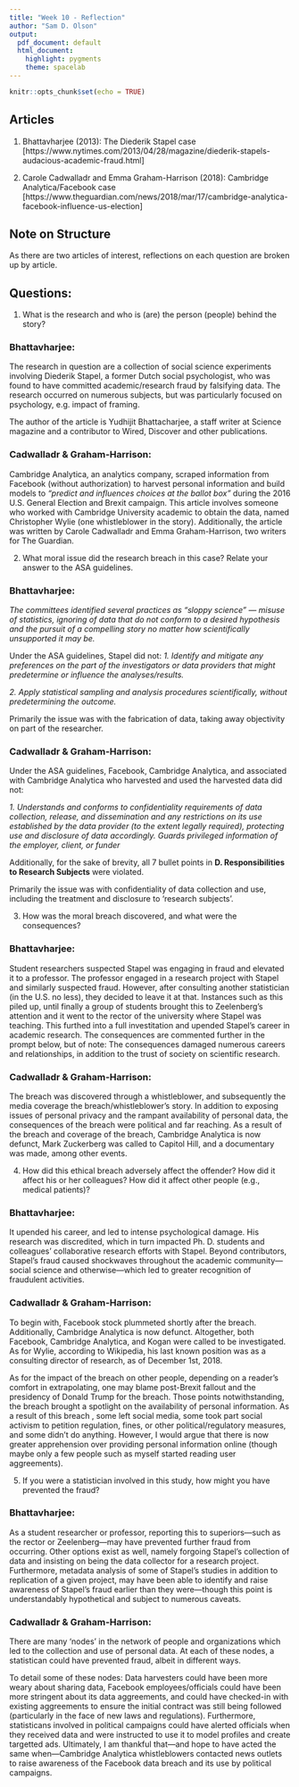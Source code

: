 ```yaml
---
title: "Week 10 - Reflection"
author: "Sam D. Olson"
output:
  pdf_document: default
  html_document:
    highlight: pygments
    theme: spacelab
---
```


```r
knitr::opts_chunk$set(echo = TRUE)
```

## Articles

1. Bhattavharjee (2013): The Diederik Stapel case [https://www.nytimes.com/2013/04/28/magazine/diederik-stapels-audacious-academic-fraud.html]

2. Carole Cadwalladr and Emma Graham-Harrison (2018): Cambridge Analytica/Facebook case [https://www.theguardian.com/news/2018/mar/17/cambridge-analytica-facebook-influence-us-election]

## Note on Structure

As there are two articles of interest, reflections on each question are broken up by article. 

## Questions:

1. What is the research and who is (are) the person (people) behind the story?

### Bhattavharjee:

The research in question are a collection of social science experiments involving Diederik Stapel, a former Dutch social psychologist, who was found to have committed academic/research fraud by falsifying data. The research occurred on numerous subjects, but was particularly focused on psychology, e.g. impact of framing. 

The author of the article is Yudhijit Bhattacharjee, a staff writer at Science magazine and a contributor to Wired, Discover and other publications.

### Cadwalladr & Graham-Harrison:

Cambridge Analytica, an analytics company, scraped information from Facebook (without authorization) to harvest personal information and build models to *"predict and influences choices at the ballot box"* during the 2016 U.S. General Election and Brexit campaign. This article involves someone who worked with Cambridge University academic to obtain the data, named Christopher Wylie (one whistleblower in the story). Additionally, the article was written by Carole Cadwalladr and Emma Graham-Harrison, two writers for The Guardian. 


2. What moral issue did the research breach in this case? Relate your answer to the ASA guidelines.

### Bhattavharjee: 

*The committees identified several practices as “sloppy science” — misuse of statistics, ignoring of data that do not conform to a desired hypothesis and the pursuit of a compelling story no matter how scientifically unsupported it may be.*

Under the ASA guidelines, Stapel did not: 
*1. Identify and mitigate any preferences on the part of the investigators or data providers that might predetermine or influence the analyses/results.*

*2. Apply statistical sampling and analysis procedures scientifically, without predetermining the outcome.*

Primarily the issue was with the fabrication of data, taking away objectivity on part of the researcher. 

### Cadwalladr & Graham-Harrison:

Under the ASA guidelines, Facebook, Cambridge Analytica, and associated with Cambridge Analytica who harvested and used the harvested data did not: 

*1. Understands and conforms to confidentiality requirements of data collection, release, and dissemination and any restrictions on its use established by the data provider (to the extent legally required), protecting use and disclosure of data accordingly. Guards privileged information of the employer, client, or funder*

Additionally, for the sake of brevity, all 7 bullet points in **D. Responsibilities to Research Subjects** were violated. 

Primarily the issue was with confidentiality of data collection and use, including the treatment and disclosure to 'research subjects'. 

3. How was the moral breach discovered, and what were the consequences?

### Bhattavharjee:

Student researchers suspected Stapel was engaging in fraud and elevated it to a professor. The professor engaged in a research project with Stapel and similarly suspected fraud. However, after consulting another statistician (in the U.S. no less), they decided to leave it at that. Instances such as this piled up, until finally a group of students brought this to Zeelenberg's attention and it went to the rector of the university where Stapel was teaching. This furthed into a full investitation and upended Stapel's career in academic research. The consequences are commented further in the prompt below, but of note: The consequences damaged numerous careers and relationships, in addition to the trust of society on scientific research. 

### Cadwalladr & Graham-Harrison:

The breach was discovered through a whistleblower, and subsequently the media coverage the breach/whistleblower's story. In addition to exposing issues of personal privacy and the rampant availability of personal data, the consequences of the breach were political and far reaching. As a result of the breach and coverage of the breach, Cambridge Analytica is now defunct, Mark Zuckerberg was called to Capitol Hill, and a documentary was made, among other events. 

4. How did this ethical breach adversely affect the offender? How did it affect his or her colleagues? How did it affect other people (e.g., medical patients)?

### Bhattavharjee:

It upended his career, and led to intense psychological damage. His research was discredited, which in turn impacted Ph. D. students and colleagues' collaborative research efforts with Stapel. Beyond contributors, Stapel's fraud caused shockwaves throughout the academic community---social science and otherwise---which led to greater recognition of fraudulent activities. 

### Cadwalladr & Graham-Harrison:

To begin with, Facebook stock plummeted shortly after the breach. Additionally, Cambridge Analytica is now defunct. Altogether, both Facebook, Cambridge Analytica, and Kogan were called to be investigated. As for Wylie, according to Wikipedia, his last known position was as a consulting director of research, as of December 1st, 2018. 

As for the impact of the breach on other people, depending on a reader's comfort in extrapolating, one may blame post-Brexit fallout and the presidency of Donald Trump for the breach. Those points notwithstanding, the breach brought a spotlight on the availability of personal information. As a result of this breach , some left social media, some took part social activism to petition regulation, fines, or other political/regulatory measures, and some didn't do anything. However, I would argue that there is now greater apprehension over providing personal information online (though maybe only a few people such as myself started reading user aggreements). 

5. If you were a statistician involved in this study, how might you have prevented the fraud?

### Bhattavharjee:

As a student researcher or professor, reporting this to superiors---such as the rector or Zeelenberg---may have prevented further fraud from occurring. Other options exist as well, namely forgoing Stapel's collection of data and insisting on being the data collector for a research project. Furthermore, metadata analysis of some of Stapel's studies in addition to replication of a given project, may have been able to identify and raise awareness of Stapel's fraud earlier than they were---though this point is understandably hypothetical and subject to numerous caveats. 

### Cadwalladr & Graham-Harrison:

There are many 'nodes' in the network of people and organizations which led to the collection and use of personal data. At each of these nodes, a statistican could have prevented fraud, albeit in different ways. 

To detail some of these nodes: Data harvesters could have been more weary about sharing data, Facebook employees/officials could have been more stringent about its data aggreements, and could have checked-in with existing aggreements to ensure the initial contract was still being followed (particularly in the face of new laws and regulations). Furthermore, statisticans involved in political campaigns could have alerted officials when they received data and were instructed to use it to model profiles and create targetted ads. Ultimately, I am thankful that---and hope to have acted the same when---Cambridge Analytica whistleblowers contacted news outlets to raise awareness of the Facebook data breach and its use by political campaigns. 
